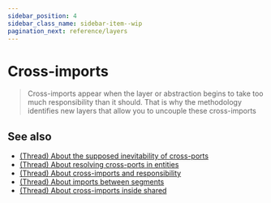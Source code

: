 ```yaml
---
sidebar_position: 4
sidebar_class_name: sidebar-item--wip
pagination_next: reference/layers
---
```



# Cross-imports

<WIP ticket="220" />

> Cross-imports appear when the layer or abstraction begins to take too much responsibility than it should. That is why the methodology identifies new layers that allow you to uncouple these cross-imports

## See also

- [(Thread) About the supposed inevitability of cross-ports](https://t.me/feature_sliced/4515)
- [(Thread) About resolving cross-ports in entities](https://t.me/feature_sliced/3678)
- [(Thread) About cross-imports and responsibility](https://t.me/feature_sliced/3287)
- [(Thread) About imports between segments](https://t.me/feature_sliced/4021)
- [(Thread) About cross-imports inside shared](https://t.me/feature_sliced/3618)
